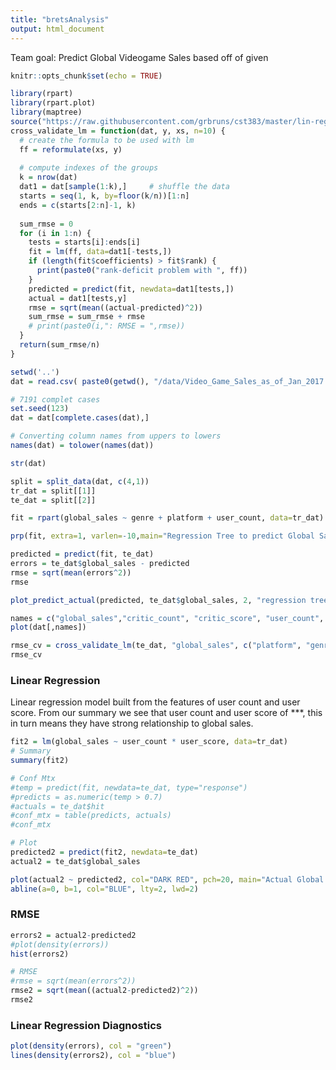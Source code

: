 ```yaml
---
title: "bretsAnalysis"
output: html_document
---
```


Team goal: Predict Global Videogame Sales based off of given 



















```r
knitr::opts_chunk$set(echo = TRUE)
```

```r
library(rpart)
library(rpart.plot)
library(maptree)
source("https://raw.githubusercontent.com/grbruns/cst383/master/lin-regr-util.R")
cross_validate_lm = function(dat, y, xs, n=10) {
  # create the formula to be used with lm
  ff = reformulate(xs, y)
  
  # compute indexes of the groups
  k = nrow(dat)  
  dat1 = dat[sample(1:k),]     # shuffle the data
  starts = seq(1, k, by=floor(k/n))[1:n]
  ends = c(starts[2:n]-1, k)
  
  sum_rmse = 0
  for (i in 1:n) {
    tests = starts[i]:ends[i]
    fit = lm(ff, data=dat1[-tests,])
    if (length(fit$coefficients) > fit$rank) {
      print(paste0("rank-deficit problem with ", ff))
    }
    predicted = predict(fit, newdata=dat1[tests,])
    actual = dat1[tests,y]
    rmse = sqrt(mean((actual-predicted)^2))
    sum_rmse = sum_rmse + rmse
    # print(paste0(i,": RMSE = ",rmse))
  }
  return(sum_rmse/n)
}

setwd('..')
dat = read.csv( paste0(getwd(), "/data/Video_Game_Sales_as_of_Jan_2017.csv"))
```

```r
# 7191 complet cases
set.seed(123)
dat = dat[complete.cases(dat),]

# Converting column names from uppers to lowers
names(dat) = tolower(names(dat))
```

```r
str(dat)
```

```r
split = split_data(dat, c(4,1))
tr_dat = split[[1]]
te_dat = split[[2]]
```


```r
fit = rpart(global_sales ~ genre + platform + user_count, data=tr_dat)
```

```r
prp(fit, extra=1, varlen=-10,main="Regression Tree to predict Global Sales", type = 2, tweak = 1.5, box.col="tan")
```


```r
predicted = predict(fit, te_dat)
errors = te_dat$global_sales - predicted
rmse = sqrt(mean(errors^2))
rmse
```



```r
plot_predict_actual(predicted, te_dat$global_sales, 2, "regression tree price prediction")
```


```r
names = c("global_sales","critic_count", "critic_score", "user_count", "user_score")
plot(dat[,names])
```

```r
rmse_cv = cross_validate_lm(te_dat, "global_sales", c("platform", "genre", "user_count"))
rmse_cv
```



### Linear Regression
Linear regression model built from the features of user count and user score. From our summary we see that user count and user score of ***, this in turn means they have strong relationship to global sales.
```r

fit2 = lm(global_sales ~ user_count * user_score, data=tr_dat)
# Summary
summary(fit2)

# Conf Mtx
#temp = predict(fit, newdata=te_dat, type="response")
#predicts = as.numeric(temp > 0.7)
#actuals = te_dat$hit
#conf_mtx = table(predicts, actuals)
#conf_mtx
```

```r
# Plot
predicted2 = predict(fit2, newdata=te_dat)
actual2 = te_dat$global_sales

plot(actual2 ~ predicted2, col="DARK RED", pch=20, main="Actual Global Sales by Predicted Global Sales", xlab="Predicted", ylab="Sales")
abline(a=0, b=1, col="BLUE", lty=2, lwd=2)
```


### RMSE
```r
errors2 = actual2-predicted2
#plot(density(errors))
hist(errors2)

# RMSE
#rmse = sqrt(mean(errors^2))
rmse2 = sqrt(mean((actual2-predicted2)^2))
rmse2
```


### Linear Regression Diagnostics
```r
plot(density(errors), col = "green")
lines(density(errors2), col = "blue")
```